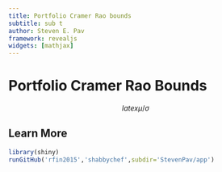 ```yaml
---
title: Portfolio Cramer Rao bounds
subtitle: sub t
author: Steven E. Pav
framework: revealjs
widgets: [mathjax]
---
```


# Portfolio Cramer Rao Bounds

$$latex
\mu / \sigma
$$


## Learn More

```r
library(shiny)
runGitHub('rfin2015','shabbychef',subdir='StevenPav/app')
```

